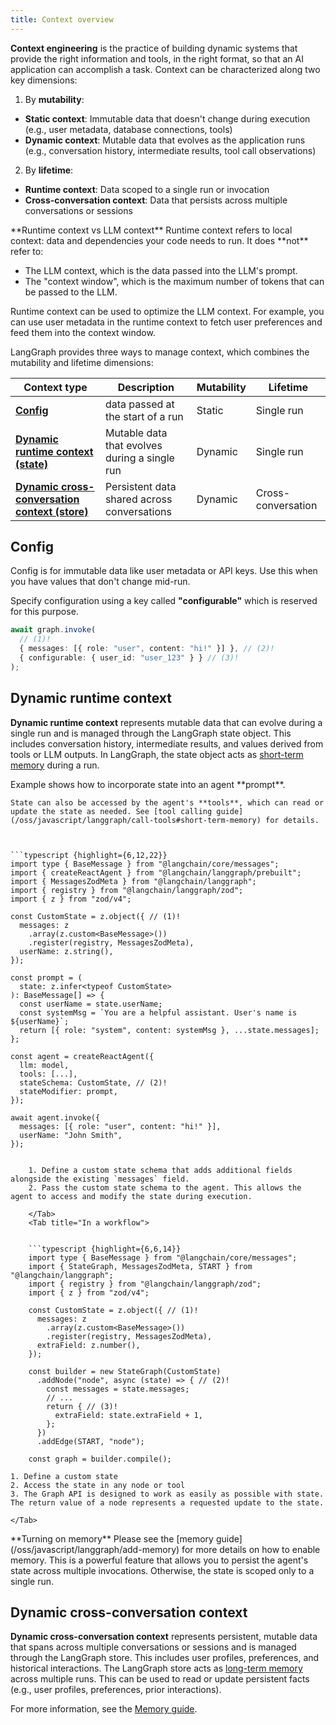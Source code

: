 ```yaml
---
title: Context overview
---
```



<AlphaCallout />

**Context engineering** is the practice of building dynamic systems that provide the right information and tools, in the right format, so that an AI application can accomplish a task. Context can be characterized along two key dimensions:

1. By **mutability**:
  * **Static context**: Immutable data that doesn't change during execution (e.g., user metadata, database connections, tools)
  * **Dynamic context**: Mutable data that evolves as the application runs (e.g., conversation history, intermediate results, tool call observations)
2. By **lifetime**:
  * **Runtime context**: Data scoped to a single run or invocation
  * **Cross-conversation context**: Data that persists across multiple conversations or sessions

<Tip>
**Runtime context vs LLM context**
Runtime context refers to local context: data and dependencies your code needs to run. It does **not** refer to:

* The LLM context, which is the data passed into the LLM's prompt.
* The "context window", which is the maximum number of tokens that can be passed to the LLM.

Runtime context can be used to optimize the LLM context. For example, you can use user metadata
in the runtime context to fetch user preferences and feed them into the context window.
</Tip>

LangGraph provides three ways to manage context, which combines the mutability and lifetime dimensions:



| Context type                                                                                | Description                                   | Mutability | Lifetime           |
| ------------------------------------------------------------------------------------------- | --------------------------------------------- | ---------- | ------------------ |
| [**Config**](#config-static-context)                                                        | data passed at the start of a run             | Static     | Single run         |
| [**Dynamic runtime context (state)**](#dynamic-runtime-context-state)                       | Mutable data that evolves during a single run | Dynamic    | Single run         |
| [**Dynamic cross-conversation context (store)**](#dynamic-cross-conversation-context-store) | Persistent data shared across conversations   | Dynamic    | Cross-conversation |

<a id="static-context"></a>
## Config

Config is for immutable data like user metadata or API keys. Use this when you have values that don't change mid-run.

Specify configuration using a key called **"configurable"** which is reserved for this purpose.

```typescript {highlight={4}}
await graph.invoke(
  // (1)!
  { messages: [{ role: "user", content: "hi!" }] }, // (2)!
  { configurable: { user_id: "user_123" } } // (3)!
);
```


<a id="state"></a>
## Dynamic runtime context

**Dynamic runtime context** represents mutable data that can evolve during a single run and is managed through the LangGraph state object. This includes conversation history, intermediate results, and values derived from tools or LLM outputs. In LangGraph, the state object acts as [short-term memory](/oss/javascript/langgraph/memory) during a run.

<Tabs>
    <Tab title="In an agent">
    Example shows how to incorporate state into an agent **prompt**.

    State can also be accessed by the agent's **tools**, which can read or update the state as needed. See [tool calling guide](/oss/javascript/langgraph/call-tools#short-term-memory) for details.



    ```typescript {highlight={6,12,22}}
    import type { BaseMessage } from "@langchain/core/messages";
    import { createReactAgent } from "@langchain/langgraph/prebuilt";
    import { MessagesZodMeta } from "@langchain/langgraph";
    import { registry } from "@langchain/langgraph/zod";
    import { z } from "zod/v4";

    const CustomState = z.object({ // (1)!
      messages: z
        .array(z.custom<BaseMessage>())
        .register(registry, MessagesZodMeta),
      userName: z.string(),
    });

    const prompt = (
      state: z.infer<typeof CustomState>
    ): BaseMessage[] => {
      const userName = state.userName;
      const systemMsg = `You are a helpful assistant. User's name is ${userName}`;
      return [{ role: "system", content: systemMsg }, ...state.messages];
    };

    const agent = createReactAgent({
      llm: model,
      tools: [...],
      stateSchema: CustomState, // (2)!
      stateModifier: prompt,
    });

    await agent.invoke({
      messages: [{ role: "user", content: "hi!" }],
      userName: "John Smith",
    });
```

    1. Define a custom state schema that adds additional fields alongside the existing `messages` field.
    2. Pass the custom state schema to the agent. This allows the agent to access and modify the state during execution.

    </Tab>
    <Tab title="In a workflow">


    ```typescript {highlight={6,6,14}}
    import type { BaseMessage } from "@langchain/core/messages";
    import { StateGraph, MessagesZodMeta, START } from "@langchain/langgraph";
    import { registry } from "@langchain/langgraph/zod";
    import { z } from "zod/v4";

    const CustomState = z.object({ // (1)!
      messages: z
        .array(z.custom<BaseMessage>())
        .register(registry, MessagesZodMeta),
      extraField: z.number(),
    });

    const builder = new StateGraph(CustomState)
      .addNode("node", async (state) => { // (2)!
        const messages = state.messages;
        // ...
        return { // (3)!
          extraField: state.extraField + 1,
        };
      })
      .addEdge(START, "node");

    const graph = builder.compile();
```

    1. Define a custom state
    2. Access the state in any node or tool
    3. The Graph API is designed to work as easily as possible with state. The return value of a node represents a requested update to the state.

    </Tab>
</Tabs>

<Tip>
**Turning on memory**
Please see the [memory guide](/oss/javascript/langgraph/add-memory) for more details on how to enable memory. This is a powerful feature that allows you to persist the agent's state across multiple invocations. Otherwise, the state is scoped only to a single run.
</Tip>

<a id="store"></a>
## Dynamic cross-conversation context

**Dynamic cross-conversation context** represents persistent, mutable data that spans across multiple conversations or sessions and is managed through the LangGraph store. This includes user profiles, preferences, and historical interactions. The LangGraph store acts as [long-term memory](/oss/javascript/langgraph/memory#long-term-memory) across multiple runs. This can be used to read or update persistent facts (e.g., user profiles, preferences, prior interactions).

For more information, see the [Memory guide](/oss/javascript/langgraph/add-memory).
